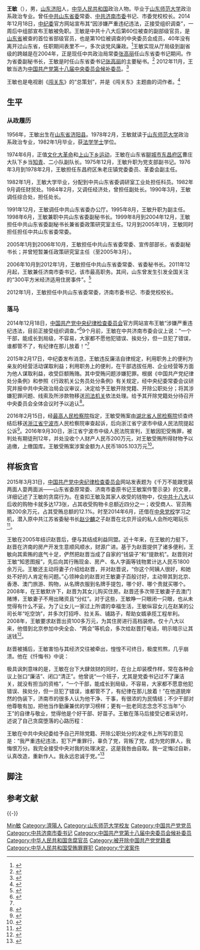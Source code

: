 {{Otheruses|subject=原中共济南市委书记王敏|other=其他同名条目|王敏}}
{{Infobox officeholder
| 图像        = 
| 图像说明    = 
| 职务1       = [[中国共产党济南市委员会|中国共产党济南市委员会]]书记
| 就任日期1   = 2011年12月
| 卸任日期1   = 2014年12月
| 副职1       = [[杨鲁豫|杨鲁豫]]（市长）
| 前任1       = [[焉荣竹|焉荣竹]]
| 继任1       = [[王文涛|王文涛]]
| 职务2       = [[中国共产党山东省委员会|中国共产党山东省委员会]]秘书长
| 就任日期2   = 2006年10月
| 卸任日期2   = 2012年1月
| 前任2       = [[杨传升|杨传升]]
| 继任2       = [[雷建国_(1955年)|雷建国]]
| 职务3       = [[中国共产党山东省委员会|中国共产党山东省委员会]]宣传部部长
| 就任日期3   = 2005年1月
| 卸任日期3   = 2006年10月
| 前任3       = [[朱正昌|朱正昌]]
| 继任3       = 焉荣竹
| 职务4       = 
| 就任日期4   = 
| 卸任日期4   = 
| 前任4       = 
| 继任4       = 
| 姓名        = 王敏
| 原名        = 
| 出生日期    = {{birth year and age|1956|11}}
| 出生地点    = {{CHN}}[[山东省|山东省]][[济阳区|济阳县]]
| 逝世日期    = <!-- {{death date and age|}}（死亡在前，出生在后）{{death year and age| }} -->
| 逝世地点    = 
| 政党        = <del>{{CPC}}</del>（2015年2月17日被开除）
| 父母        = 
| 配偶        = <!--{{marriage|姓名|}} -->
| 子女        = 
| 亲属        = 
| 信仰        = 
| 母校        = [[山东师范大学|山东师范大学]]
| 网站        = 
| 签名        = 
| 脚注        = 
}}
'''王敏'''（{{bd|1956年|11月|||catIdx=W王}}），男，[[山东省|山东]][[济阳区|济阳]]人，[[中华人民共和国|中华人民共和国]]政治人物。毕业于[[山东师范大学|山东师范大学]]政治系政治专业。曾任[[中国共产党山东省委员会|中共山东省委]]常委、[[中共济南市委|中共济南市委]]书记、市委党校校长。2014年12月18日，[[中纪委|中纪委]]官方网站宣布其“因涉嫌严重违纪违法，正接受组织调查”，一周后中组部宣布王敏被免职。王敏是中共十八大后第60位被查的副部级官员，是[[山东省|山东省]]被查的首位省部级官员，也是第10位被调查的中央委员会成员{{noteTag|1=王敏之前被查官员是：[[蒋洁敏|蒋洁敏]]、[[李东生|李东生]]、[[杨金山|杨金山]]等3名中央委员，以及[[李春城|李春城]]、[[王永春_(官僚)|王永春]]、[[万庆良|万庆良]]、[[陈川平|陈川平]]、[[潘逸阳|潘逸阳]]、[[朱明国|朱明国]]等6位中央候补委员。<ref name="cat" /> }}，40年没有离开过山东省，任职期间表里不一，多次谈党风廉政。<ref name="cat" >{{cite news |author= |url=http://sports.163.com/14/1219/09/ADQMIU7K0005227R_all.html#p1 |title=中纪委年末再“打虎” 济南市委书记王敏被查 |newspaper=网易 |date=2014-12-19 |language=zh-hans |location= |access-date=2014-12-20 |archive-url=https://web.archive.org/web/20141220094019/http://sports.163.com/14/1219/09/ADQMIU7K0005227R_all.html#p1 |archive-date=2014-12-20 |dead-url=yes }}</ref>王敏实现从厅局级到副省级的跨越是在2004年，正是现任中共政治局常委[[张高丽|张高丽]]任山东省委书记期间。作为省委副秘书长，王敏是时任山东省委书记[[张高丽|张高丽]]的主要秘书。<ref>{{cite news |author= |url=http://www.rfa.org/mandarin/yataibaodao/zhengzhi/xql-12192014100951.html |title=山东首名副省级官员被调查 |newspaper=RFA |date=2014-12-19 |language=zh-hans |location= |accessdate=2014-12-20 |archive-date=2018-09-30 |archive-url=https://web.archive.org/web/20180930083142/https://www.rfa.org/mandarin/yataibaodao/zhengzhi/xql-12192014100951.html |dead-url=no }}</ref> 2012年11月，王敏当选为[[中国共产党第十八届中央委员会候补委员列表|中国共产党第十八届中央委员会候补委员]]。<ref>{{cite news |author= |url=http://cpc.people.com.cn/18/n/2012/1114/c350823-19582223.html |title=中国共产党第十八届中央委员会候补委员名单 |newspaper=中共新闻网 |date=2012-11-14 |language=zh-hans |location= |accessdate=2014-12-20 |archive-date=2015-03-10 |archive-url=https://web.archive.org/web/20150310150628/http://cpc.people.com.cn/18/n/2012/1114/c350823-19582223.html |dead-url=no }}</ref>

王敏也是电视剧《[[闯关东_(电视剧)|闯关东]]》的“总策划”，并是《闯关东》主题曲的词作者。<ref name="fishman" >{{cite news |author= |url=http://pinglun.eastday.com/p/n930328/u1ai8499801.html |title=王敏一语成谶 真的"谁都管不了" |newspaper=东方网 |date=2014-12-20 |language=zh-hans |location= |accessdate=2014-12-20 |archive-date=2014-12-20 |archive-url=https://web.archive.org/web/20141220095629/http://pinglun.eastday.com/p/n930328/u1ai8499801.html |dead-url=no }}</ref>

== 生平 ==
=== 从政履历 ===
1956年，王敏出生在[[山东省|山东省]][[济阳区|济阳县]]。1978年2月，王敏就读于[[山东师范大学|山东师范大学]]政治系政治专业，1982年1月毕业，获[[法学学士|法学学士]]学位。

1974年6月，正值[[文化大革命|文化大革命]]和[[上山下乡运动|上山下乡运动]]，王敏在山东省[[聊城市|聊城市]][[东昌府区|东昌府区]]曹庄大队下乡当[[知识青年|知青]]、二小队副队长。1975年12月，王敏升职为党支部副书记。1976年3月到1978年2月，王敏担任东昌府区朱老庄镇党委委员、革委会副主任。

1982年1月，王敏大学毕业，分配到中共山东省委调研室工业处担任科员。1982年9月调任财贸处。1984年2月，又调任经济处，曾担任副处长。1990年3月，王敏调任综合处，担任处长。

1991年12月，王敏调任中共山东省委办公厅。1995年8月，王敏升职为副主任。1998年6月，王敏兼职中共山东省委副秘书长。1999年8月到2004年12月，王敏担任中共山东省委副秘书长兼省委政策研究室主任。12月到2005年1月，王敏同时担任担任中共山东省委常委。

2005年1月到2006年10月，王敏担任中共山东省委常委、宣传部部长，省委副秘书长；并曾短暂兼任政策研究室主任（至2005年3月）。

2006年10月到2012年1月，王敏担任中共山东省委常委、省委秘书长。2011年12月起，王敏兼任济南市委书记，该市最高职务。其间，山东曾发生引发全国关注的“300平方米经济适用住房事件”。<ref name="tiger" >{{cite news |author= |url=http://news.ifeng.com/a/20141219/42749196_0.shtml?_baidualading#_zbs_baidu_xk |title=山东省委常委王敏被调查 曾涉“300平米经适房事件” |newspaper=凤凰网 |date=2014-12-19 |language=zh-hans |location= |accessdate=2014-12-20 |archive-date=2014-12-20 |archive-url=https://web.archive.org/web/20141220093824/http://news.ifeng.com/a/20141219/42749196_0.shtml?_baidualading#_zbs_baidu_xk |dead-url=no }}</ref>

2012年1月，王敏担任中共山东省委常委，济南市委书记、市委党校校长。

=== 落马 ===
2014年12月18日，[[中国共产党中央纪律检查委员会|中国共产党中央纪律检查委员会]]官方网站宣布王敏“涉嫌严重违纪违法，目前正接受组织调查。”<ref>{{cite news |author= |url=http://www.ccdi.gov.cn/xwtt/201412/t20141218_47918.html |title=山东省委常委、济南市委书记王敏涉嫌严重违纪违法接受组织调查 |newspaper=中纪委 |date=2014-12-18 |language=zh-hans |location= |accessdate=2014-12-20 |archive-date=2014-12-20 |archive-url=https://web.archive.org/web/20141220092820/http://www.ccdi.gov.cn/xwtt/201412/t20141218_47918.html |dead-url=no }}</ref>9个月前，王敏在中共济南市委会议上说：“一个干部，能成长到局级，不容易，大家都不愿他犯错误、挨处分，但一旦犯了错误，谁都管不了，有纪律在那儿放着！”<ref name="fishman" />

2015年2月17日，中纪委发布消息，王敏违反廉洁自律规定，利用职务上的便利为亲友的经营活动谋取利益；利用职务上的便利，在干部选拔任用、企业经营等方面为他人谋取利益，收受巨额贿赂。其中受贿问题涉嫌犯罪。根据《中国共产党纪律处分条例》和参照《行政机关公务员处分条例》有关规定，经中央纪委常委会议研究并报中共中央政治局会议审议，决定给予王敏开除党籍、开除公职处分；将其涉嫌犯罪问题、线索及所涉款物移送[[司法机关|司法机关]]依法处理。给予其开除党籍处分待召开中央委员会全体会议时予以追认<ref>{{cite news|title=山东省委原常委、济南市委原书记王敏被"双开"|url=http://www.ccdi.gov.cn/yw/201502/t20150217_51613.html|publisher=中央纪委监察部网站|date=2015-02-17|accessdate=2015-02-17|archive-date=2015-02-17|archive-url=https://archive.is/20150217025120/http://www.ccdi.gov.cn/yw/201502/t20150217_51613.html|dead-url=no}}</ref>。

2016年2月15日，经[[最高人民检察院|最高人民检察院]]指定，王敏受贿案由[[湖北省人民检察院|湖北省人民检察院]]侦查终结后移送[[浙江省|浙江省]][[宁波市|宁波市]]人民检察院审查起诉，后向浙江省宁波市中级人民法院提起公诉<ref>{{cite news|title=浙江检察机关依法对王敏涉嫌受贿案提起公诉|url=http://www.spp.gov.cn/qwfb/201602/t20160215_112554.shtml|publisher=最高人民检察院|date=2016-02-15|accessdate=2016-02-15|archive-date=2016-03-03|archive-url=https://web.archive.org/web/20160303005511/http://www.spp.gov.cn/qwfb/201602/t20160215_112554.shtml|dead-url=no}}</ref>。2016年9月30日，浙江省宁波市中级人民法院宣判，王敏因犯受贿罪，被判处有期徒刑12年，并处没收个人财产人民币200万元，对王敏受贿所得财物予以追缴，上缴国库。王敏受贿案涉案金额为人民币1805.103万元<ref>{{cite news|title=济南原书记王敏一审获刑12年|url=http://www.cankaoxiaoxi.com/roll10/bd/20160930/1325589.shtml|publisher=澎湃新闻网|date=2016-09-30|accessdate=2016-09-30|archive-date=2016-10-08|archive-url=https://archive.today/20161008092226/http://www.cankaoxiaoxi.com/roll10/bd/20160930/1325589.shtml|dead-url=yes}}</ref>。

==样板贪官==

2015年3月31日，[[中国共产党中央纪律检查委员会|中国共产党中央纪律检查委员会]]网站发表题为《千万不能跟党装两面人耍两面派——山东省委原常委、济南市委原书记王敏案件警示录》的文章，详细记述了王敏的贪腐行为。在查扣王敏及其家人收受的钱物中，仅[[中共十八大|中共十八大]]以后收的购物卡就多达173张，占其收受购物卡总额近四分之一；收受商人、官员贿赂200余万元，占其受贿总额的12.1%。时至2014年6月，还借在[[中央党校|中央党校]]学习之机，潜入原中共江苏省委秘书长[[赵少麟|赵少麟]]之子赵晋在北京开设的私人会所吃喝玩乐<ref>{{cite web|url=http://news.ifeng.com/a/20150815/44438094_0.shtml|title=媒体：谁是赵少麟父子京城豪华私人会所座上宾？|accessdate=2015-08-15|publisher=凤凰网|archive-date=2015-08-15|archive-url=https://web.archive.org/web/20150815154512/http://news.ifeng.com/a/20150815/44438094_0.shtml|dead-url=no}}</ref>。

王敏在2005年结识赵晋后，便与其结成利益同盟。近十年来，在王敏的力挺下，赵晋在济南的房产开发生意顺风顺水，财源广进。基于为赵晋提供了诸多便利，王敏向其索贿的底气十足，俨然把赵晋当成了自家的“钱袋子”和“提款机”。赵晋则对王敏“知恩图报”，先后向其行贿现金、房产、名人字画等钱物累计达人民币1800余万元。王敏还主动将妻子介绍给赵晋，并对赵晋说，“你这个阿姨人很好，和她处不好的人肯定有问题。”心领神会的赵晋对王敏妻子百般讨好，主动带其到北京、香港、澳门旅游、购物，从名牌衣服到名牌手提包，哪个好、哪个贵就买哪个。2008年，在王敏默许下，赵晋为其女儿购买住房。赵晋还多次带王敏妻子去澳门赌博，王敏妻子不用出赌资且“分红”。对于这些，王敏睁一只眼闭一只眼，也从未觉得有什么不妥。为了让女儿一家过上所谓的幸福生活，王敏纵容女儿在赵某的公司长年“吃空饷”，并多次打招呼、拉关系、铺路子，帮助女婿承揽工程牟利。2008年，王敏要求赵晋出资100多万元，为其住房进行高档装修。仅十八大以来，他借到北京参加中央全会、“两会”等机会，多次给赵晋打电话，明示暗示让其送钱<ref>{{cite web|url=http://china.caixin.com/2015-05-25/100812230_all.html#page2|title=赵衙内全传（济南篇）：金碧辉煌的火药桶|accessdate=2015-05-25|publisher=财新网|archive-date=2015-05-28|archive-url=https://web.archive.org/web/20150528055746/http://china.caixin.com/2015-05-25/100812230_all.html#page2|dead-url=no}}</ref>。

赵晋被捕后，王敏害怕与其经济交往被牵出，惶惶不可终日，极度煎熬，几乎崩溃。他在《忏悔书》中说：{{Cquote 2|夜夜难以入睡，几乎天天半夜惊出一身冷汗，醒来就再也睡不着，总想不知道什么时候就出事。白天常常魂不守舍，省委通知开会，怕在会场被带走；上班时怕回不了家；上级领导约去谈工作，也怕是借题下菜。开会时在台上坐着，往往心不在焉，只得强打精神撑着；一个人时，唉声叹气，多次用拳头敲打自己的脑袋，发泄胸中压力。}}

极具讽刺意味的是，王敏在台下大肆敛财的同时，在台上却装模作样，常在各种会议上张口“廉洁”、闭口“清正”。他曾说“一个班子，尤其是党委书记过不了廉洁关，就没有担当的资格”，“一个干部，能成长到局级，不容易，大家都不愿意他犯错误、挨处分，但一旦犯了错误，谁都管不了，有纪律在那儿放着！”在他道貌岸然的伪装下，济南市的很多人认为他干净、干事，有很浓的为民情结；不少干部对他尊敬有加，把他当作勤廉兼优的学习榜样；更有一批老同志念念不忘当年“小王”的自律与敬业，觉得他是个好干部、好苗子。王敏在落马后接受记者采访时，述说了自己贪腐堕落的心路历程：{{Cquote 2|台上一套，台下一套，说一套，做一套；人前是人，人后是鬼……<ref>{{cite web|url=http://www.ccdi.gov.cn/xwtt/201503/t20150327_53930.html|title=千万不能跟党装两面人耍两面派——山东省委原常委、济南市委原书记王敏案件警示录|accessdate=2015-03-31|publisher=中央纪委监察部网站}}</ref>}}

王敏在中共中央纪委给予自己开除党籍、开除公职处分的决定书上所写的意见是：“我严重违纪违法，犯下严重罪行，辜负了党，背叛了党，成为党的罪人，我悔恨万分。我完全接受中央对我的处理决定，这是我咎由自取。我一定悔过自新，认真改造，重新作人。我永远忠诚于党。”<ref>{{cite web|url=http://news.sina.com.cn/c/nd/2017-09-27/doc-ifymeswe0379474.shtml|2=|title=存档副本|accessdate=2017-11-19|archive-date=2017-12-01|archive-url=https://web.archive.org/web/20171201041614/http://news.sina.com.cn/c/nd/2017-09-27/doc-ifymeswe0379474.shtml|dead-url=no}}</ref>

== 脚注 ==
<div class="references-small">
{{NoteFoot}}
</div>

== 参考文献 ==
{{reflist|3}}

{{-}}
{{start box}}
{{s-ppo|cpc}}
{{s-before|[[焉荣竹|焉荣竹]]}}
{{s-title|[[中国共产党济南市委员会|中国共产党济南市委员会]]书记|2012年1月－2014年12月}}
{{s-after|[[王文涛|王文涛]]}}
{{s-before|[[杨传升|杨传升]]}}
{{s-title|[[中国共产党山东省委员会|中国共产党山东省委员会]]秘书长|2006年10月－2012年1月}}
{{s-after|[[雷建国_(1955年)|雷建国]]}}
{{s-before|[[朱正昌|朱正昌]]}}
{{s-title|[[中国共产党山东省委员会|中国共产党山东省委员会]]宣传部部长|2005年1月－2006年10月}}
{{s-after|[[焉荣竹|焉荣竹]]}}
{{end box}}

{{中共十八大到十九大期间的反腐败工作}}
{{中华人民共和国济南市正职领导人}}

{{Authority control}}
{{DEFAULTSORT:Wang王}}
[[Category:王姓|Min敏]]
[[Category:濟陽人|Category:濟陽人]]
[[Category:山东师范大学校友|Category:山东师范大学校友]]
[[Category:中国共产党党员|Category:中国共产党党员]]
[[Category:中共济南市委书记|Category:中共济南市委书记]]
[[Category:中国共产党第十八届中央委员会候补委员|Category:中国共产党第十八届中央委员会候补委员]]
[[Category:中华人民共和国贪腐官员|Category:中华人民共和国贪腐官员]]
[[Category:被开除中国共产党党籍者|Category:被开除中国共产党党籍者]]
[[Category:中华人民共和国受贿罪罪犯|Category:中华人民共和国受贿罪罪犯]]
[[Category:宁波案件|Category:宁波案件]]